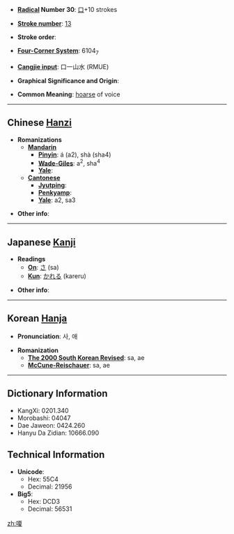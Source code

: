 * '''[[Wiktionary:Chinese radical index| Radical]] Number 30''': [[Wiktionary:Chinese radical index 口|口]]+10 strokes

* '''[[Wiktionary:Chinese total strokes index|Stroke number]]''': [[Wiktionary:Chinese total strokes index 13|13]]

* '''Stroke order''': 

* '''[[Wiktionary:Chinese four corner index|Four-Corner System]]''': 6104<sub>7</sub>

* '''[[Wiktionary:Chinese Cangjie index|Cangjie input]]''': 口一山水 (RMUE)

* '''Graphical Significance and Origin''': 

* '''Common Meaning''': [[hoarse]] of voice

----

== Chinese [[Hanzi]] ==

* '''Romanizations'''
** '''[[Mandarin]]'''
*** '''[[Pinyin]]''': á (a2), shà (sha4)
*** '''[[Wade-Giles]]''': a<sup>2</sup>, sha<sup>4</sup>
*** '''[[Yale]]''': 
** '''[[Cantonese]]'''
*** '''[[Jyutping]]''':
*** '''[[Penkyamp]]''': 
*** '''[[Yale]]''': a2, sa3

* '''Other info''': 

----

== Japanese [[Kanji]] ==

* '''Readings'''
** '''[[On]]''': [[さ]] (sa)
** '''[[Kun]]''': [[かれる]] (kareru)

* '''Other info''':  

----

== Korean [[Hanja]] ==

* '''Pronunciation''': 사, 애

* '''Romanization'''
** '''[[The 2000 South Korean Revised Romanization|The 2000 South Korean Revised]]''': sa, ae
** '''[[McCune-Reischauer]]''': sa, ae

----

== Dictionary Information ==

* KangXi: 0201.340
* Morobashi: 04047
* Dae Jaweon: 0424.260
* Hanyu Da Zidian: 10666.090

== Technical Information ==

* '''Unicode''':
** Hex: 55C4
** Decimal: 21956
* '''Big5''':
** Hex: DCD3
** Decimal: 56531

[[zh:嗄]]